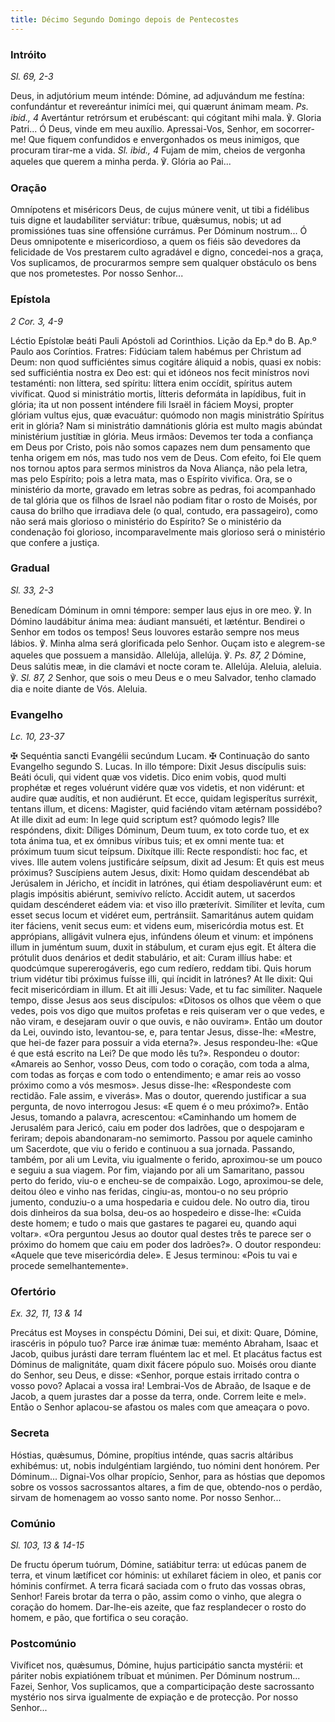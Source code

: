 ```yaml
---
title: Décimo Segundo Domingo depois de Pentecostes
---
```


### Intróito

<em>Sl. 69, 2-3</em>

<div class="side-by-side not-content">
  <span>
    Deus, in adjutórium meum inténde: Dómine, ad adjuvándum me festína:
    confundántur et revereántur inimíci mei, qui quærunt ánimam meam.
    <em>Ps. ibid., 4</em> Avertántur retrórsum et erubéscant: qui cógitant mihi mala.
    ℣. Gloria Patri...
  </span>
  <span>
    Ó Deus, vinde em meu auxílio. Apressai-Vos, Senhor, em socorrer-me! Que
    fiquem confundidos e envergonhados os meus inimigos, que procuram tirar-me a
    vida. <em>Sl. ibid., 4</em> Fujam de mim, cheios de vergonha aqueles que
    querem a minha perda. ℣. Glória ao Pai...
  </span>
</div>

### Oração

<div class="side-by-side not-content">
  <span>
    Omnípotens et miséricors Deus, de cujus múnere venit, ut tibi a fidélibus
    tuis digne et laudabíliter serviátur: tríbue, quǽsumus, nobis; ut ad
    promissiónes tuas sine offensióne currámus. Per Dóminum nostrum...
  </span>
  <span>
    Ó Deus omnipotente e misericordioso, a quem os fiéis são devedores da
    felicidade de Vos prestarem culto agradável e digno, concedei-nos a graça,
    Vos suplicamos, de procurarmos sempre sem qualquer obstáculo os bens que nos
    prometestes. Por nosso Senhor...
  </span>
</div>

### Epístola

<em>2 Cor. 3, 4-9</em>

<div class="side-by-side not-content">
  <span>Léctio Epístolæ beáti Pauli Apóstoli ad Corinthios.</span>
  <span>Lição da Ep.ª do B. Ap.º Paulo aos Coríntios.</span>
  <span>
    Fratres: Fidúciam talem habémus per Christum ad Deum: non quod sufficiéntes
    simus cogitáre áliquid a nobis, quasi ex nobis: sed sufficiéntia nostra ex
    Deo est: qui et idóneos nos fecit minístros novi testaménti: non líttera,
    sed spíritu: líttera enim occídit, spíritus autem vivíficat. Quod si
    ministrátio mortis, lítteris deformáta in lapídibus, fuit in glória; ita ut
    non possent inténdere fili Israël in fáciem Moysi, propter glóriam vultus
    ejus, quæ evacuátur: quómodo non magis ministrátio Spíritus erit in glória?
    Nam si ministrátio damnátionis glória est multo magis abúndat ministérium
    justítiæ in glória.
  </span>
  <span>
    Meus irmãos: Devemos ter toda a confiança em Deus por Cristo, pois não somos
    capazes nem dum pensamento que tenha origem em nós, mas tudo nos vem de
    Deus. Com efeito, foi Ele quem nos tornou aptos para sermos ministros da
    Nova Aliança, não pela letra, mas pelo Espírito; pois a letra mata, mas o
    Espírito vivifica. Ora, se o ministério da morte, gravado em letras sobre as
    pedras, foi acompanhado de tal glória que os filhos de Israel não podiam
    fitar o rosto de Moisés, por causa do brilho que irradiava dele (o qual,
    contudo, era passageiro), como não será mais glorioso o ministério do
    Espírito? Se o ministério da condenação foi glorioso, incomparavelmente mais
    glorioso será o ministério que confere a justiça.
  </span>
</div>

### Gradual

<em>Sl. 33, 2-3</em>

<div class="side-by-side not-content">
  <span>
    Benedícam Dóminum in omni témpore: semper laus ejus in ore meo. ℣. In Dómino
    laudábitur ánima mea: áudiant mansuéti, et læténtur.
  </span>
  <span>
    Bendirei o Senhor em todos os tempos! Seus louvores estarão sempre nos meus
    lábios. ℣. Minha alma será glorificada pelo Senhor. Ouçam isto e alegrem-se
    aqueles que possuem a mansidão.
  </span>
  <span>
    Allelúja, allelúja. ℣. <em>Ps. 87, 2</em> Dómine, Deus salútis meæ, in die
    clamávi et nocte coram te. Allelúja.
  </span>
  <span>
    Aleluia, aleluia. ℣. <em>Sl. 87, 2</em> Senhor, que sois o meu Deus e o meu
    Salvador, tenho clamado dia e noite diante de Vós. Aleluia.
  </span>
</div>

### Evangelho

<em>Lc. 10, 23-37</em>

<div class="side-by-side not-content">
  <span>
    <span class="text-red-500">✠</span> Sequéntia sancti Evangélii secúndum
    Lucam.
  </span>
  <span>
    <span class="text-red-500">✠</span> Continuação do santo Evangelho segundo
    S. Lucas.
  </span>
  <span>
    In illo témpore: Dixit Jesus discípulis suis: Beáti óculi, qui vident quæ
    vos videtis. Dico enim vobis, quod multi prophétæ et reges voluérunt vidére
    quæ vos videtis, et non vidérunt: et audire quæ audítis, et non audiérunt.
    Et ecce, quidam legisperítus surréxit, tentans illum, et dicens: Magister,
    quid faciéndo vitam ætérnam possidébo? At ille dixit ad eum: In lege quid
    scriptum est? quómodo legis? Ille respóndens, dixit: Díliges Dóminum, Deum
    tuum, ex toto corde tuo, et ex tota ánima tua, et ex ómnibus víribus tuis;
    et ex omni mente tua: et próximum tuum sicut teípsum. Dixítque illi: Recte
    respondísti: hoc fac, et vives. Ille autem volens justificáre seípsum, dixit
    ad Jesum: Et quis est meus próximus? Suscípiens autem Jesus, dixit: Homo
    quidam descendébat ab Jerúsalem in Jéricho, et íncidit in latrónes, qui
    étiam despoliavérunt eum: et plagis impósitis abiérunt, semivívo relícto.
    Accidit autem, ut sacerdos quidam descénderet eádem via: et viso illo
    præterívit. Simíliter et levíta, cum esset secus locum et vidéret eum,
    pertránsiit. Samaritánus autem quidam iter fáciens, venit secus eum: et
    videns eum, misericórdia motus est. Et apprópians, alligávit vulnera ejus,
    infúndens óleum et vinum: et impónens illum in juméntum suum, duxit in
    stábulum, et curam ejus egit. Et áltera die prótulit duos denários et dedit
    stabulário, et ait: Curam illíus habe: et quodcúmque supererogáveris, ego
    cum redíero, reddam tibi. Quis horum trium vidétur tibi próximus fuísse
    illi, qui íncidit in latrónes? At lle dixit: Qui fecit misericórdiam in
    illum. Et ait illi Jesus: Vade, et tu fac simíliter.
  </span>
  <span>
    Naquele tempo, disse Jesus aos seus discípulos: «Ditosos os olhos que vêem o
    que vedes, pois vos digo que muitos profetas e reis quiseram ver o que
    vedes, e não viram, e desejaram ouvir o que ouvis, e não ouviram». Então um
    doutor da Lei, ouvindo isto, levantou-se, e, para tentar Jesus, disse-lhe:
    «Mestre, que hei-de fazer para possuir a vida eterna?». Jesus respondeu-lhe:
    «Que é que está escrito na Lei? De que modo lês tu?». Respondeu o doutor:
    «Amareis ao Senhor, vosso Deus, com todo o coração, com toda a alma, com
    todas as forças e com todo o entendimento; e amar reis ao vosso próximo como
    a vós mesmos». Jesus disse-lhe: «Respondeste com rectidão. Fale assim, e
    viverás». Mas o doutor, querendo justificar a sua pergunta, de novo
    interrogou Jesus: «E quem é o meu próximo?». Então Jesus, tomando a palavra,
    acrescentou: «Caminhando um homem de Jerusalém para Jericó, caiu em poder
    dos ladrões, que o despojaram e feriram; depois abandonaram-no semimorto.
    Passou por aquele caminho um Sacerdote, que viu o ferido e continuou a sua
    jornada. Passando, também, por ali um Levita, viu igualmente o ferido,
    aproximou-se um pouco e seguiu a sua viagem. Por fim, viajando por ali um
    Samaritano, passou perto do ferido, viu-o e encheu-se de compaixão. Logo,
    aproximou-se dele, deitou óleo e vinho nas feridas, cingiu-as, montou-o no
    seu próprio jumento, conduziu-o a uma hospedaria e cuidou dele. No outro
    dia, tirou dois dinheiros da sua bolsa, deu-os ao hospedeiro e disse-lhe:
    «Cuida deste homem; e tudo o mais que gastares te pagarei eu, quando aqui
    voltar». «Ora perguntou Jesus ao doutor qual destes três te parece ser o
    próximo do homem que caiu em poder dos ladrões?». O doutor respondeu:
    «Aquele que teve misericórdia dele». E Jesus terminou: «Pois tu vai e
    procede semelhantemente».
  </span>
</div>

### Ofertório

<em>Ex. 32, 11, 13 & 14</em>

<div class="side-by-side not-content">
  <span>
    Precátus est Moyses in conspéctu Dómini, Dei sui, et dixit: Quare, Dómine,
    irascéris in pópulo tuo? Parce iræ ánimæ tuæ: meménto Abraham, Isaac et
    Jacob, quibus jurásti dare terram fluéntem lac et mel. Et placátus factus
    est Dóminus de malignitáte, quam dixit fácere pópulo suo.
  </span>
  <span>
    Moisés orou diante do Senhor, seu Deus, e disse: «Senhor, porque estais
    irritado contra o vosso povo? Aplacai a vossa ira! Lembrai-Vos de Abraão, de
    Isaque e de Jacob, a quem jurastes dar a posse da terra, onde. Correm leite
    e mel». Então o Senhor aplacou-se afastou os males com que ameaçara o povo.
  </span>
</div>

### Secreta

<div class="side-by-side not-content">
  <span>
    Hóstias, quǽsumus, Dómine, propítius inténde, quas sacris altáribus
    exhibémus: ut, nobis indulgéntiam largiéndo, tuo nómini dent honórem. Per
    Dóminum...
  </span>
  <span>
    Dignai-Vos olhar propício, Senhor, para as hóstias que depomos sobre os
    vossos sacrossantos altares, a fim de que, obtendo-nos o perdão, sirvam de
    homenagem ao vosso santo nome. Por nosso Senhor...
  </span>
</div>

### Comúnio

<em>Sl. 103, 13 & 14-15</em>

<div class="side-by-side not-content">
  <span>
    De fructu óperum tuórum, Dómine, satiábitur terra: ut edúcas panem de terra,
    et vinum lætíficet cor hóminis: ut exhílaret fáciem in oleo, et panis cor
    hóminis confírmet.
  </span>
  <span>
    A terra ficará saciada com o fruto das vossas obras, Senhor! Fareis brotar
    da terra o pão, assim como o vinho, que alegra o coração do homem.
    Dar-lhe-eis azeite, que faz resplandecer o rosto do homem, e pão, que
    fortifica o seu coração.
  </span>
</div>

### Postcomúnio

<div class="side-by-side not-content">
  <span>
    Vivíficet nos, quǽsumus, Dómine, hujus participátio sancta mystérii: et
    páriter nobis expiatiónem tríbuat et múnimen. Per Dóminum nostrum...
  </span>
  <span>
    Fazei, Senhor, Vos suplicamos, que a comparticipação deste sacrossanto
    mystério nos sirva igualmente de expiação e de protecção. Por nosso
    Senhor...
  </span>
</div>
